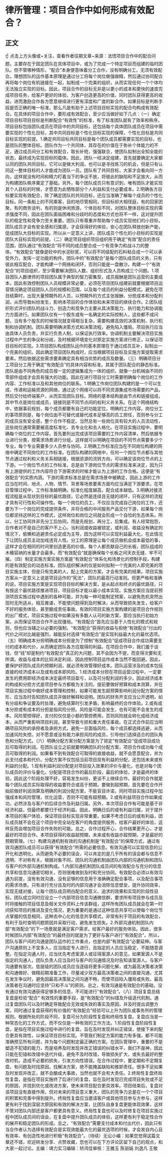 # 律所管理：项目合作中如何形成有效配合？
## 正文
☝ 点击上方头像或+关注，查看作者往期文章~来源：法悟项目合作中的配合问题，主要存在于固定团队在具体项目中，或为了完成一个特定项目而组建的临时团队。但不管哪种情形，“配合”本身便意味着分工合作，没有明确分工，无须有效配合。理想团队的运作基本原理是通过分工将每个岗位做强做精，然后通过协同配合再将每个岗位有机链接在一起，拟制成一个完美的组织，从而实现任何一个个体均无法独立实现的目标。因此，项目合作的目标无非是以更小的成本和更快的速度完成项目任务，给客户更好的体验，为客户创造更高的价值，同时团队获得更高的收益，进而激励合作各方愿意继续进行更有深度和广度的新合作。如果目标是判断手段是否正确的唯一标准，那么凡是有助于上述项目目标实现的配合均构成有效配合。在具体的项目合作中，要形成有效配合，至少应当做好如下几点：（一）确定项目目标项目目标是判断配合“有效性”的标准，有了标准团队就有了效率和秩序。项目目标包括团队成员在项目中的共同目标，还包括每个具体团队成员在项目中需要实现的个性化目标，其中共同目标是个性化目标实现的保障，个性化目标是共同目标实现的前提。1.确定共同目标共同目标是每个团队成员都需要实现的目标，也是团队的整体目标。团队作为一个共同体，其存在的价值在于弥补个体能力的不足，通过成员间分工和有效配合，取长补短，强强联合，使团队拟制出全知全能的状态，最终成为实现目标的载体。因此，团队一经决定组建，首先就要确定大家都认同的团队共同目标，它可以是做大利润，也可以是寻找练习的机会，但是只有认同这一整体目标的人才能成为团队一员。团队有了共同目标，大家才会看向同一方向，这样就没有时间和精力盯着当下的争议不放，将彼此的缺陷和不足放大，从而为构建团队秩序奠定了基础。另外，每个团队成员只有意识到，唯有团队才能实现其个人目标的时候，才愿意为此牺牲部分个人利益和支付必要成本。2.明确各方目标要实现有效配合，除了确定团队的共同目标，还应当准确了解每个成员的个性化目标。同一条船上的不同乘客，目的地尽管相同，但目标却大相径庭，有的回家团聚，有的商务谈判，有的则是休闲旅游。个体目标不同，对团队整体目标实现的需求强度不同，因此在团队面临困难和分歧时的态度和方式也将不一样，这对提升团队的稳定性和竞争力至关重要。团队只有尊重并帮助每个成员实现他们的小目标，团队成员才会有安全感和归属感，才会获得好的体验，安心在团队释放创新产能，促成团队大目标的实现。所以从一定意义上讲，团队成员个性化的小目标的实现是团队大目标实现的前提。（二）确定项目组织项目组织用于确定“有效”配合的责任范围，团队通过“有效配合”将不同的成员整合成一个有竞争力和战斗力的整体。“有效配合”就像是砼中的水泥砂浆，可以将不同级配的石料粘合成一个可以承受外力，发挥一定功能的构件。团队中的“有效配合”是每个团队成员的义务，只有彼此相互配合，才能构建一个网络和闭环，否则只能是一盘散沙。构建一个“有效配合”的项目组织，至少需要解决团队人数、组织形式及人员构成三个问题。1.项目团队人数律师的项目团队属于典型的智力密集型，成员报酬是团队运营的主要成本，因此有效控制团队人员规模非常必要，必须在项目团队组建前就要根据项目运营情况确定项目团队人员的规模和范围，以及每个成员的利益分配模式。避免在项目结算时，出现大量预期外的人员，以预期外的方式主张报酬、分担成本和分配利润，从而导致纠纷发生，影响本项目的合作体验和未来项目的继续合作。2.团队组织形式评价团队的战斗力、创造力和竞争力主要从其决策能力、执行能力和协调能力方面进行。如果团队仅有一个股东或有一名确定的实际控制人，这些都不成问题，当有多个股东的时候情况就变得相当复杂，需要构建高效的决策机制、执行机制和协调机制。团队需要明确决策方式和决策流程，避免陷入僵局。项目执行应当由具体人员负责，并实行负责人制，以保证执行效率。协调机制主要解决项目实施过程中产生的争议和分歧，及时根据环境变化对原定实施方案进行修正，以保证项目目标的实现。3.项目团队构成团队运作的基本原理在于通过成员互补，拟制出一个完美的组织。因此确定项目团队构成时，应当根据项目目标及实施方案提取需求要素，然后依据这些需求要素确定具有相当优势的成员及数量。（三）明确项目分工项目分工用于确定“有效配合”的具体内容和标准，其属于团队配合的静态标准。团队是由不同角色的成员按一定的逻辑集成为一体的组织，就像一台机械由不同的零部件组成才会具有强大的功能。因此在进行项目分工时需要明确每个岗位的工作内容、工作标准以及和其他岗位的联系。1.明确工作岗位团队构建的是一个可以生成、传递和运输资源的网络，通过这个网络可以将不同资源集成市场需要的产品，然后交付给终端客户，从而实现团队目标。网络的基本结构是由节点和链接组成，其中节点是岗位或成员，链接则是不同节点间的权利义务关系。在这个网络结构中，依据事前规划，每个成员都要有自己的功能定位，明确的工作内容。岗位分工的事项原则是，每个岗位由不可替代或替代成本足够高的员工担任，否则参与分工的成员没有安全感，整个合作不稳定。当然总有一些岗位具有较大的人员流动性，这些岗位通常需要被高度标准化、去专业化和去人格化。在项目实施过程中，要明确每个岗位的工作内容，首先要列出完成该项目需要的工作内容清单，然后依据专业进行分类，按需求场景进行分组，这样就可以明确在项目的不同节点需要多少个专业，每个专业需要多少人员参与协同。2.明确工作标准应当在不同岗位构建的网络中确定不同岗位的工作标准。在团队构建的网络中，任何一个岗位节点都与其他节点通过权利和义务关系相链接，根据资源的流转方向，可以确定该岗位节点的上下游。一个岗位节点的工作标准，总是由下游岗位节点的需求标准来决定，因为只有上游提供的工作内容符合下游需求的时候才能认为上游的工作合格。这便是“有效配合”的实质内涵。下游的需求标准总是在需求场景中被确定，因此上游的工作应当在时间、地点、人物、情节、背景等场景要素方面均应当满足下游要求。在项目管理过程中，工作标准越明确，标准化程度越高，配合成本越低。3.明确对接流程流程是从现状到目标的最优路径，它必然是连续且无缝的闭环，只有这样的流程才具有可行性和可操作性。每一个岗位的员工，不仅应当完成自己岗位的工作，还要为下一个岗位的完成提供条件，并将合格的中间服务产品交付下游，如果每个岗位都坚持这样的工作模式，这样岗位和岗位之间就会形成一个自恰的生态体系。所以，分工协同并非先分工后协同，而是先规划，再分工，后集成。有人经常抱怨，合作者对不是自己的客户不上心。当利润或收益被锁定，或利润、收益没有确定的情况下，偷懒和逃避责任必定成为主导，因为这样可以实现利益最大化，在此情况下让团队成员主动加戏违背人性。分工的原理是让每个成员做机会成本最低的事，这样才会在相同的时间里创造更高的价值。每个人都贡献自己的长板，团队组成的木桶容纳的水量才会最多。而“有效配合”就是确保每个长板之间天衣无缝、牢不可摧。（四）制定实施方案实施方案是“有效配合”体系化和场景化的控制手段，构建的是有效配合的动态标准。团队组织解决的仅是如何拟制一个完美的人即完美的项目实施主体，但是只有完美的人，配上完美的方案，才会有完美的结果。项目实施方案从一定意义上说是项目运作的“宪法”，团队的最高行动准则。但更严格和准确的说，项目实施方案是实现项目目标的解决方案，是从起点和终点的最优路径，只有按这个最优路径推进项目，项目目标才能以最小成本实现。实施方案应当提前预测项目实施过程中遇到的各种可能，并为每一种可能制定预案，以避免危机突然出现时无所适从，相互推诿，不能使问题得到及时解决，从而导致损失发生，给客户不好的服务体验，甚至酿成责任事故。有效的项目实施方案构建的是项目合作规则的出厂模式，项目实施过程中如果没有多数人认可的新方案，那应当执行初始方案，从而保证项目合作不出现僵局。“有效配合”首先应当基于人性化的模式和规则，但也应当辅之以必要的强制，“有效配合”获得的收益与拒绝“有效配合”付出的代价之间对比越是强烈，越能反衬选择“有效配合”是实现利益最大化的最优选项。（五）明确成本分担明确成本分担是为了控制“有效配合”促成项目合作成功需要支付的成本和代价，从而确定团队各方应取得的利益。在项目合作中，我们羞于谈钱，但“钱”却是制约“有效配合”真正的大问题，其不会因为不提，而变得次要和无所谓。收益与成本的比较决定利润，因此控制项目运作成本当然不能回避。因此，要保护好团队成员的预期利润，就必须有效管理好成本。团队运营涉及的成本包括直接的经济成本以及或有成本即风险。1.经济成本分担在项目运营过程中，一定要发生的费用即经济成本决定最终项目盈亏，以及可分配利润的多少。因此经济成本的构成和分担方式是项目参与方都极为关注的。提前要做好预算和成本测算，并在项目实施过程中做好成本管理和控制，如果可能发生超预算影响利润分配方案的情形，应当及时告知团队成员并做好解释和说明。团队的财务开支应当公开透明，如有分歧和争议要及时处理，避免结算时引发矛盾，影响最终的合作体验。2.或有成本分担或有成本的分担是指风险分担。风险是可能会发生，也有可能不会发生的成本。风险管控得好，支付的仅仅是小额的管控费用，否则风险就会转化成经济成本，从而严重影响项目利润，甚至导致亏损和重大责任事故。在正式合作前应当明确项目风险的承担者及承担方式，避免一旦面临风险，每个成员都选择逃避，从而加速风险失控。对不愿意或没有能力承担风险的成员，引导他们选择适合的团队角色和分配方式。（六）明确分配方案分配方案是为了锁定“有效配合”促成项目成功后可取得的利润。在团队设立之前就要明确团队的分配方案，项目合作成功每个成员可取得的利润。如果看不到有效配合可取得的直接收益，就不会愿意配合，并为此支付成本和代价。分配方案不仅包括当前项目现有利益的分配，还包括未来或有利益的分配。1.现有利益利润分配是对项目投入效果的评价与量化，也是对每个团队成员的评价与量化。分配是项目合作的最后阶段，最后的体验，才是最终的体验。因此这个阶段处理不好，容易发生纠纷，更谈不上继续合作。最好的合作就是每个团队成员实际取得的收益要符合或高于预期。要做到超预期，首先要在合作开始前做好利润测算及明确的利润分配方案，不能盲目许诺，同时项目实施过程中加强成本和风险管理，优化运营，否则不可能有超预期。2.或有利益项目合作如果成功，必然涉及与客户的后续合作及利益归属。另外，本次项目合作有可能是基于非经济利益，但最终都要归于经济利益。因此，明确日后的或有利益归属，对于提升本项目的客户体验，保证项目目标实现非常重要。如果不考虑日后的或有利益，团队成员就不会在这个项目中完全站在客户的角度提供服务，给客户最好的体验，这样反而会增加项目合作失败的可能。总之，合作过程开心，合作结果更开心，才是最好的项目合作。本项目获得的收益超预期，未来或有收益亦超预期，才是最好的预期管理。（七）构建沟通机制有效的沟通机制是“有效配合”的保障方式，通过有效沟通团队成员可以获得“有效配合”所需的必要信息。有效沟通可以实现信息的公开化和透明化，从而避免不必要的误会，可以肯定的是几乎所有的误会都与信息不透明、不对称有关。根据对象不同，团队的沟通机制由团队内部的沟通机制和团队与客户的外部沟通机制构成。1.内部沟通机制团队成员间的有效配合与充分的信息共享和信息沟通密切相关，否则很难做到及时和充分协同。有效配合必须以有效沟通为前提，没有有效沟通，没有足够的信息用于准确确定配合事项，以及配合事项的需求场景。只有进行充分且及时的内部沟通才会消除信息壁垒，提升协同效率，实现无缝对接，让每个团队成员明白配合的意义、追求的效果和实现的阶段性目标。团队成立同时应设立一个内部项目信息沟通微信群，要求所有项目参与成员及时将接触的项目信息及相关文件资料上传该群组，这样所有团队成员就会在第一时间获知项目的推进及变化情况，更为重要的是通过这种信息共享可以使每个岗位节点掌握的信息相同，这种去中心化的信息共享模式，非常有利于项目的有效配合，有利于及时查明问题原因并采取行动，避免发生损失。2.外部沟通机制团队内部“有效配合”的下一场景就是满足客户需求，给客户最好的服务体验。因此，很多时候团队内部“有效配合”的最终目的就是为了更好与客户进行“有效配合”。所以，团队与客户间的沟通是团队运作的工作重点，也是内部“有效配合”必要延伸。与客户沟通原则上不宜多人，应当指定专人进行，且指定的人员应当稳定，不能随意调整。在指定沟通人时，应当优先考虑案源人或征得案源人的意见，如果案源人不是指定的沟通人，团队负责人应当及时与客户的沟通情况及时告知该案源人。与客户沟通要有层次。低层级的团队成员应当逐级将更多问题化解，或为最高决策者决策和沟通做好、做精前期准备工作，尽量减少双方最高决策者之间的直接沟通，尤其在发生争议时，避免因最高决策层之间沟通不畅，而使项目陷入僵局或失败。最高决策者在沟通时应坚持“只和不斗”的原则。总之，有效沟通是有效配合的基础，没有通过有效沟通获得足够多的信息，不可能进行“有效配合”。（八）项目复盘总结复盘是检验“配合” 有效性的重要手段，是“有效配合”的纠错及升级迭代机制。通过复盘团队可以及时确定导致配合无效或失效的事实及原因，并及时提出调整方案，同时通过复盘获得的有价值的“有效配合”经验可以上升为团队或事务所的管理规则。根据所处的阶段不同，复盘可分为阶段性复盘和终局性复盘。复盘应当是一种常态化的工作方式，而不仅仅是一种有效的工作方法。1.阶段性复盘阶段性复盘，是指在项目实施过程中进行的复盘，旨在及时发现并纠正错误，使接下来的配合更具有效性，以保证项目目标实现。不管我们制定方案的能力有多强，都不可能准确预见所有问题，并为每个问题制定最正确的方案。在团队管理中，重要的不是塑造不犯错的能力，而是培养及时发现并改正错误的纠错水平，我们不是神，因此只能在犯错和改错中迭代升级，避免不及时改错，导致损失扩大，或失去最好的整改时机，造成不必要的损失，引发方向性错误。在合作过程中，要定期和不定期复盘。有问题及时找原因，找解决方案，绝不能掩盖缺陷和推卸责任。很多不足如果及时发现并改正，就不会酿成大事故，当然也就不会有大责任。2.终局性复盘终局性复盘，是指在项目实施终了后进行的复盘，旨在及时发现已完成项目失败或不足的原因，并找到优化或改进方案，使未来项目配合更具效率。项目结束后，复盘对该项目没有直接作用，但对未来的项目意义重大，团队的竞争力总是在一个个项目的积累和完善中得到提升。终局性复盘应当邀请客户或其他项目参与方参与，这样更有利于找到深层次原因和有效的解决方案，比团队自身复盘更能体现效果，这样不管对团队内部还是客户都更具有意义。终局性复盘也可以及时修复在项目实施过程中团队成员间的误会，在复盘中提升团队成员的体验，这样更有利于稳定性合作的展开和稳定团队的形成。总之，“有效配合”需要支付成本和付出代价，因此只有当合作者认为选择有效配合是实现效能最大化的最优选项的时候，才会发自内心且有效率、有创造性地进行积极“有效配合”。（待续）无讼小编：如果您觉得这篇文章还不错，欢迎转发分享、点赞收藏，您也可以在下方评论区留下自己的观点，和大家一起讨论。主编：靖力实习编辑：矫鸿佳审核：王雅玉 陈丽娟 刘逸凡 王敬